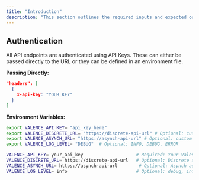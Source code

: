 ```yaml
---
title: "Introduction"
description: "This section outlines the required inputs and expected outputs of each endpoint, along with describing all optional parameters. API usage examples are also included."
---
```


## Authentication

All API endpoints are authenticated using API Keys. These can either be passed directly to the URL or they can be defined in an environment file.

**Passing Directly:**

```json
"headers": [
  {
    x-api-key: "YOUR_KEY"
  }
]
```

**Environment Variables:**

<CodeGroup>

```bash Python
export VALENCE_API_KEY= "api_key_here"
export VALENCE_DISCRETE_URL= "https://discrete-api-url" # Optional: custom Discrete audio endpoint
export VALENCE_ASYNCH_URL= "https://asynch-api-url" # Optional: custom Asynch audio endpoint
export VALENCE_LOG_LEVEL= "DEBUG"  # Optional: INFO, DEBUG, ERROR
```


```bash Javascript
VALENCE_API_KEY= your_api_key                    # Required: Your Valence API key
VALENCE_DISCRETE_URL= https://discrete-api-url   # Optional: Discrete audio endpoint
VALENCE_ASYNCH_URL= https://asynch-api-url        # Optional: Asynch audio endpoint  
VALENCE_LOG_LEVEL= info                          # Optional: debug, info, warn, error
```

</CodeGroup>